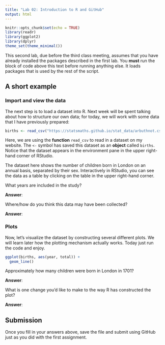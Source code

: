 ```yaml
---
title: "Lab 02: Introduction to R and GitHub"
output: html
---
```


```r
knitr::opts_chunk$set(echo = TRUE)
library(readr)
library(ggplot2)
library(dplyr)
theme_set(theme_minimal())
```

This second lab, due before the third class meeting, assumes that you have
already installed the packages described in the first lab. You **must** run 
the block of code above this text before running anything else. It loads
packages that is used by the rest of the script.

## A short example

### Import and view the data

The next step is to load a dataset into R. Next week will be spent
talking about how to structure our own data; for today, we will work with some
data that I have previously prepared:

```r
births <- read_csv("https://statsmaths.github.io/stat_data/arbuthnot.csv")
```

Here, we are using the **function** `read_csv` to read in a dataset on my
website. The `<-` symbol has saved this dataset as an **object** called
`births`. Notice that the dataset appears in the environment pane in the upper
right-hand corner of RStudio.

The dataset here shows the number of children born in London on an annual
basis, separated by their sex. Interactively in RStudio, you can see the data
as a table by clicking on the table in the upper right-hand corner.

What years are included in the study?

**Answer**:

Where/how do you think this data may have been collected?

**Answer**:

### Plots

Now, let's visualize the dataset by constructing several different plots. We 
will learn later how the plotting mechanism actually works. Today just run the
code and enjoy.

```r
ggplot(births, aes(year, total)) +
  geom_line()
```

Approximately how many children were born in London in 1701?

**Answer**:

What is one change you'd like to make to the way R has constructed the
plot?

**Answer**:

## Submission

Once you fill in your answers above, save the file and submit using GitHub just
as you did with the first assignment.
